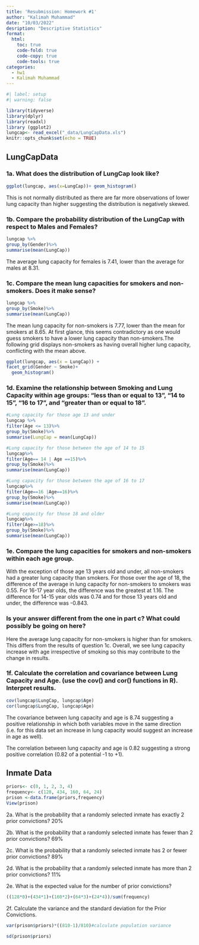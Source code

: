 ---
title: 'Resubmission: Homework #1'
author: "Kalimah Muhammad"
date: "10/03/2022"
desription: "Descriptive Statistics"
format:
  html:
    toc: true
    code-fold: true
    code-copy: true
    code-tools: true
categories: 
  - hw1
  - Kalimah Muhammad
---

```{r}
#| label: setup
#| warning: false

library(tidyverse)
library(dplyr)
library(readxl)
library (ggplot2)
lungcap<- read_excel("_data/LungCapData.xls")
knitr::opts_chunk$set(echo = TRUE)
```

## LungCapData

### 1a. What does the distribution of LungCap look like?  
```{r} 
ggplot(lungcap, aes(x=LungCap))+ geom_histogram()
```

This is not normally distributed as there are far more observations of lower lung capacity than higher suggesting the distribution is negatively skewed.


### 1b. Compare the probability distribution of the LungCap with respect to Males and Females? 

```{r} 
lungcap %>%
group_by(Gender)%>%
summarise(mean(LungCap))
```

The average lung capacity for females is 7.41, lower than the average for males at 8.31. 

### 1c. Compare the mean lung capacities for smokers and non-smokers. Does it make sense?

```{r} 
lungcap %>%
group_by(Smoke)%>%
summarise(mean(LungCap))
```

The mean lung capacity for non-smokers is 7.77, lower than the mean for smokers at 8.65. At first glance, this seems contradictory as one would guess smokers to have a lower lung capacity than non-smokers.The following grid displays non-smokers as having overall higher lung capacity, conflicting with the mean above.

```{r} 
ggplot(lungcap, aes(x = LungCap)) +
facet_grid(Gender ~ Smoke)+
  geom_histogram()
```

### 1d. Examine the relationship between Smoking and Lung Capacity within age groups: “less than or equal to 13”, “14 to 15”, “16 to 17”, and “greater than or equal to 18”.   

```{r} 
#Lung capacity for those age 13 and under
lungcap %>%
filter(Age <= 13)%>%
group_by(Smoke)%>%
summarise(LungCap = mean(LungCap))

#Lung capacity for those between the age of 14 to 15
lungcap%>%
filter(Age== 14 | Age ==15)%>%
group_by(Smoke)%>%
summarise(mean(LungCap))

#Lung capacity for those between the age of 16 to 17
lungcap%>%
filter(Age==16 |Age==16)%>%
group_by(Smoke)%>%
summarise(mean(LungCap))

#Lung capacity for those 18 and older
lungcap%>%
filter(Age>=18)%>%
group_by(Smoke)%>%
summarise(mean(LungCap))
``` 

### 1e. Compare the lung capacities for smokers and non-smokers within each age group.  
With the exception of those age 13 years old and under, all non-smokers had a greater lung capacity than smokers. For those over the age of 18, the difference of the average in lung capacity for non-smokers to smokers was 0.55. For 16-17 year olds, the difference was the greatest at 1.16. The difference for 14-15 year olds was 0.74 and for those 13 years old and under, the difference was -0.843.

### Is your answer different from the one in part c? What could possibly be going on here?
Here the average lung capacity for non-smokers is higher than for smokers. This differs from the results of question 1c. Overall, we see lung capacity increase with age irrespective of smoking so this may contribute to the change in results. 

### 1f. Calculate the correlation and covariance between Lung Capacity and Age. (use the cov() and cor() functions in R). Interpret results.  

```{r} 
cov(lungcap$LungCap, lungcap$Age)
cor(lungcap$LungCap, lungcap$Age)
```

The covariance between lung capacity and age is 8.74 suggesting a positive relationship in which both variables move in the same direction (i.e. for this data set an increase in lung capacity would suggest an increase in age as well).

The correlation between lung capacity and age is 0.82 suggesting a strong positive correlation (0.82 of a potential -1 to +1).

## Inmate Data

```{r} 
priors<- c(0, 1, 2, 3, 4)
frequency<- c(128, 434, 160, 64, 24)
prison <-data.frame(priors,frequency)
View(prison)
```

2a. What is the probability that a randomly selected inmate has exactly 2 prior convictions?  20%   

2b. What is the probability that a randomly selected inmate has fewer than 2 prior convictions?  69%  

2c. What is the probability that a randomly selected inmate has 2 or fewer prior convictions?  89%

2d. What is the probability that a randomly selected inmate has more than 2 prior convictions?  11%

2e. What is the expected value for the number of prior convictions? 
```{r}
((128*0)+(434*1)+(160*2)+(64*3)+(24*4))/sum(frequency)
```

2f. Calculate the variance and the standard deviation for the Prior Convictions.  

```{r} 
var(prison$priors)*((810-1)/810)#calculate population variance

sd(prison$priors)
```


